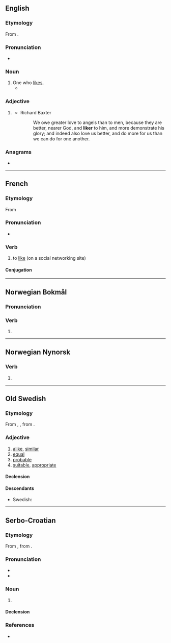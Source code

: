 {{also|likér}}
==English==

===Etymology===
From {{suffix|like|er|lang=en}}.

===Pronunciation===
* {{rhymes|aɪkə(ɹ)|lang=en}}

===Noun===
{{en-noun}}

# One who [[like]]s.
#* {{quote-journal|date=May 10, 2009|author=David Segal|title=Scammed? Rebuffed? Ignored? Read On|work=New York Times|url=http://www.nytimes.com/2009/05/10/your-money/10haggler.html
|passage=Traditionally, the rebate offers a price cut to anyone willing to endure a certain amount of hassle; it’s an inducement that separates the casual bargain '''likers''' from the ardent bargain lovers.}}

===Adjective===
{{head|en|comparative adjective}}

# {{lb|en|archaic}} {{en-comparative of|like}}
#* Richard Baxter
#*: We owe greater love to angels than to men, because they are better, nearer God, and '''liker''' to him, and more demonstrate his glory; and indeed also love us better, and do more for us than we can do for one another.

===Anagrams===
* {{anagrams|en|a=eiklr|Klier}}

----

==French==

===Etymology===
From {{etyl|en|fr}} {{m|en|like}} {{suffix|fr||er}}

===Pronunciation===
* {{fr-IPA|laillker}}

===Verb===
{{fr-verb}}

# {{lb|fr|Internet}} to [[like]] (on a social networking site)

====Conjugation====
{{fr-conj-auto|pron=laillker}}

----

==Norwegian Bokmål==

===Pronunciation===
{{rfp|lang=nb}}

===Verb===
{{head|nb|verb form}}

# {{present tense of|like|lang=nb}}

----

==Norwegian Nynorsk==

===Verb===
{{head|nn|verb form}}

# {{form of|present tense|like|lang=nn}}

----

==Old Swedish==

===Etymology===
From {{inh|gmq-osw|non|líkr}}, {{m|non|glíkr}}, from {{inh|gmq-osw|gem-pro|*galīkaz}}.

===Adjective===
{{head|gmq-osw|adjective|head=līker}}

# [[alike]], [[similar]]
# [[equal]]
# [[probable]]
# [[suitable]], [[appropriate]]

====Declension====
{{gmq-osw-decl-adj-strong|līk}}
{{gmq-osw-decl-adj-weak|līk}}

====Descendants====
* Swedish: {{l|sv|lik}}

----

==Serbo-Croatian==

===Etymology===
From {{etyl|fr|sh}} {{m|fr|liqueur}}, from {{etyl|la|sh}} {{m|la|liquor||liquid}}.

===Pronunciation===
* {{IPA|/lǐkeːr/|lang=sh}}
* {{hyphenation|li|ker|lang=sh}}

===Noun===
{{sh-noun|g=m|head=lìkēr}}

# {{l|en|liqueur}}

====Declension====
{{sh-decl-noun
|lìkēr|likeri
|likéra|likera
|likeru|likerima
|liker|likere
|likeru|likeri
|likeru|likerima
|likerom|likerima
}}

===References===
* {{R:sh:HJP|e19uWhg%3D}}